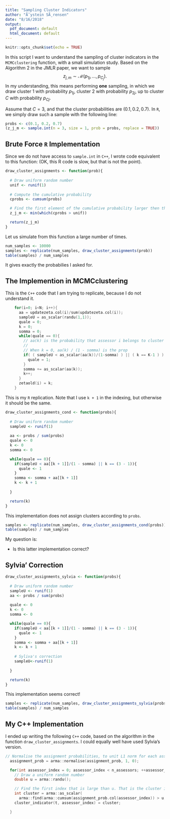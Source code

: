 ```yaml
---
title: "Sampling Cluster Indicators"
author: "Ã˜ystein SÃ¸rensen"
date: "8/16/2018"
output:
  pdf_document: default
  html_document: default
---
```


```r
knitr::opts_chunk$set(echo = TRUE)
```

In this script I want to understand the sampling of cluster indicators in the `MCMCclustering` function, with a small simulation study. Based on the Algorithm 2 in the JMLR paper, we want to sample $$z_{j, m} \sim \mathcal{M}(p_{1j}, \dots,p_{C_{j}}).$$ In my understanding, this means performing **one** sampling, in which we draw cluster 1 with probability $p_{1j}$, cluster 2 with probability $p_{2j}$, up to cluster $C$ with probability $p_{Cj}$. 


Assume that $C=3$, and that the cluster probabilities are $(0.1, 0.2, 0.7)$. In `R`, we simply draw such a sample with the following line:

```r
probs <- c(0.1, 0.2, 0.7)
(z_j_m <- sample.int(n = 3, size = 1, prob = probs, replace = TRUE))
```

## Brute Force `R` Implementation
Since we do not have access to `sample.int` in `C++`, I wrote code equivalent to this function: (OK, this R code is slow, but that is not the point).

```r
draw_cluster_assignments <- function(prob){
  
  # Draw uniform random number
  unif <- runif(1)
  
  # Compute the cumulative probability
  cprobs <- cumsum(probs)

  # Find the first element of the cumulative probability larger then the uniform number
  z_j_m <- min(which(cprobs > unif))

  return(z_j_m)
}
```

Let us simulate from this function a large number of times.

```r
num_samples <- 10000
samples <- replicate(num_samples, draw_cluster_assignments(prob))
table(samples) / num_samples
```
It gives exactly the probabilies I asked for.

## The Implemention in MCMCclustering

This is the `C++` code that I am trying to replicate, because I do not understand it.
```cpp
    for(i=0; i<N; i++){
      aa = updatezeta.col(i)/sum(updatezeta.col(i));
      sampleU = as_scalar(randu(1,1));
      quale = 0;
      k = 0;
      somma = 0;
      while(quale == 0){
        // aa(k) is the probability that assessor i belongs to cluster k
        // 
        // When k = 0, aa(k) / (1 - somma) is the prop
        if( ( sampleU < as_scalar(aa(k))/(1-somma) ) || ( k == K-1 ) ) {
          quale = 1;
        }
        somma += as_scalar(aa(k));
        k++;
      }
      zetaold(i) = k;
    }
```


This is my `R` replication. Note that I use `k + 1` in the indexing, but otherwise it should be the same.

```r
draw_cluster_assignments_cond <- function(probs){
  
  # Draw uniform random number
  sampleU <- runif(1)
  
  aa <- probs / sum(probs)
  quale <- 0
  k <- 0
  somma <- 0

  while(quale == 0){
    if(sampleU < aa[[k + 1]]/(1 - somma) || k == (3 - 1)){
      quale <- 1
    }
    somma <- somma + aa[[k + 1]]
    k <- k + 1
    
  }

  return(k)
}
```

This implementation does not assign clusters according to `probs`.

```r
samples <- replicate(num_samples, draw_cluster_assignments_cond(probs))
table(samples) / num_samples
```




My question is: 

- Is this latter implementation correct?

## Sylvia' Correction



```r
draw_cluster_assignments_sylvia <- function(probs){
  
  # Draw uniform random number
  sampleU <- runif(1)
  aa <- probs / sum(probs)
  
  quale <- 0
  k <- 0
  somma <- 0

  while(quale == 0){
    if(sampleU < aa[[k + 1]]/(1 - somma) || k == (3 - 1)){
      quale <- 1
    }
    somma <- somma + aa[[k + 1]]
    k <- k + 1
    
    # Syliva's correction
    sampleU<-runif(1)
    
  }

  return(k)
}
```

This implementation seems correct!

```r
samples <- replicate(num_samples, draw_cluster_assignments_sylvia(probs))
table(samples) / num_samples
```


## My C++ Implementation

I ended up writing the following `C++` code, based on the algorithm in the function `draw_cluster_assignments`. I could equally well have used Sylvia's version.

```cpp
// Normalise the assignment probabilities, to unit L1 norm for each assessor (column)
  assignment_prob = arma::normalise(assignment_prob, 1, 0);

  for(int assessor_index = 0; assessor_index < n_assessors; ++assessor_index){
    // Draw a uniform random number
    double u = arma::randu();

    // Find the first index that is large than u. That is the cluster index.
    int cluster = arma::as_scalar(
      arma::find(arma::cumsum(assignment_prob.col(assessor_index)) > u, 1, "first"));
    cluster_indicator(t, assessor_index) = cluster;

  }

```

